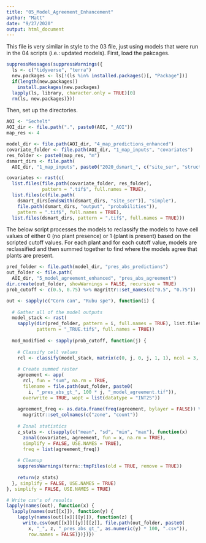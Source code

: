 ```yaml
---
title: "05_Model_Agreement_Enhancement"
author: "Matt"
date: "9/27/2020"
output: html_document
---
```


This file is very similar in style to the 03 file, just using models that were run in the 04 scripts (i.e.: updated models). First, load the pakcages.

```r

suppressMessages(suppressWarnings({
  ls <- c("tidyverse", "terra")
  new.packages <- ls[!(ls %in% installed.packages()[, "Package"])]
  if(length(new.packages))
    install.packages(new.packages)
  lapply(ls, library, character.only = TRUE)[0]
  rm(ls, new.packages)}))

```

Then, set up the directories.

```r

AOI <- "Sechelt"
AOI_dir <- file.path(".", paste0(AOI, "_AOI"))
map_res <- 4

model_dir <- file.path(AOI_dir, "4_map_predictions_enhanced")
covariate_folder <- file.path(AOI_dir, "1_map_inputs", "covariates")
res_folder <- paste0(map_res, "m")
dsmart_dirs <- file.path(
  AOI_dir, "1_map_inputs", paste0("2020_dsmart_", c("site_ser", "struct_stg")))

covariates <- rast(c(
  list.files(file.path(covariate_folder, res_folder), 
             pattern = ".tif$", full.names = TRUE),
  list.files(c(file.path(
    dsmart_dirs[endsWith(dsmart_dirs, "site_ser")], "simple"), 
    file.path(dsmart_dirs, "output", "probabilities")), 
    pattern = ".tif$", full.names = TRUE),
  list.files(dsmart_dirs, pattern = ".tif$", full.names = TRUE)))

```

The below script processes the models to reclassify the models to have cell values of either 0 (no plant presence) or 1 (plant is present) based on the scripted cutoff values. For each plant and for each cutoff value, models are reclassified and then summed together to find where the models agree that plants are present.

```r

pred_folder <- file.path(model_dir, "pres_abs_predictions")
out_folder <- file.path(
  AOI_dir, "5_model_agreement_enhanced", "pres_abs_agreement")
dir.create(out_folder, showWarnings = FALSE, recursive = TRUE)
prob_cutoff <- c(0.5, 0.75) %>% magrittr::set_names(c("0.5", "0.75"))

out <- sapply(c("Corn can", "Rubu spe"), function(i) {
  
  # Gather all of the model outputs
  model_stack <- rast(
    sapply(dir(pred_folder, pattern = i, full.names = TRUE), list.files, 
           pattern = "_TRUE.tif$", full.names = TRUE))
  
  mod_modified <- sapply(prob_cutoff, function(j) {
    
    # Classify cell values
    rcl <- classify(model_stack, matrix(c(0, j, 0, j, 1, 1), ncol = 3, byrow = TRUE))
    
    # Create summed raster
    agreement <- app(
      rcl, fun = "sum", na.rm = TRUE,
      filename = file.path(out_folder, paste0(
        i, "_pres_abs_gt_", 100 * j, "_model_agreement.tif")), 
      overwrite = TRUE, wopt = list(datatype = "INT2S"))
    
    agreement_freq <- as.data.frame(freq(agreement, bylayer = FALSE)) %>%
      magrittr::set_colnames(c("zone", "count"))
    
    # Zonal statistics
    z_stats <- c(sapply(c("mean", "sd", "min", "max"), function(x) 
      zonal(covariates, agreement, fun = x, na.rm = TRUE), 
      simplify = FALSE, USE.NAMES = TRUE), 
      freq = list(agreement_freq))
    
    # Cleanup
    suppressWarnings(terra::tmpFiles(old = TRUE, remove = TRUE))
    
    return(z_stats)
  }, simplify = FALSE, USE.NAMES = TRUE)
}, simplify = FALSE, USE.NAMES = TRUE)

# Write csv's of results
lapply(names(out), function(x) {
  lapply(names(out[[x]]), function(y) {
    lapply(names(out[[x]][[y]]), function(z) {
      write.csv(out[[x]][[y]][[z]], file.path(out_folder, paste0(
        x, "_", z, "_pres_abs_gt_", as.numeric(y) * 100, ".csv")), 
        row.names = FALSE)})})})

```